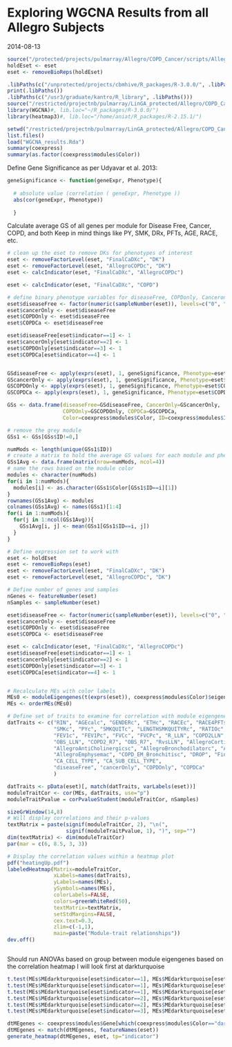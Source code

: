 Exploring WGCNA Results from all Allegro Subjects
========================================================
2014-08-13


```r
source("/protected/projects/pulmarray/Allegro/COPD_Cancer/scripts/AllegroSetup.R")
holdEset <- eset
eset <- removeBioReps(holdEset)

.libPaths(c("/unprotected/projects/cbmhive/R_packages/R-3.0.0/", .libPaths()))
print(.libPaths())
.libPaths(c("/usr3/graduate/kantro/R_library", .libPaths()))
source("/restricted/projectnb/pulmarray/LinGA_protected/Allegro/COPD_Cancer/scripts/Ania_WGCNA_wrapper_permutations.R")
library(WGCNA)#, lib.loc="~/R_packages/R-3.0.0/")
library(heatmap3)#, lib.loc="/home/aniat/R_packages/R-2.15.1/")

setwd("/restricted/projectnb/pulmarray/LinGA_protected/Allegro/COPD_Cancer/experiments/2014-08-13")
list.files()
load("WGCNA_results.Rda")
summary(coexpress)
summary(as.factor(coexpress$modules$Color))
```

Define Gene Significance as per Udyavar et al. 2013:

```r

geneSignificance <- function(geneExpr, Phenotype){ 
  
  # absolute value (correlation ( geneExpr, Phenotype ))
  abs(cor(geneExpr, Phenotype))
  
  }

```

Calculate average GS of all genes per module for Disease Free, Cancer, COPD, and both
Keep in mind things like PY, SMK, DRx, PFTs, AGE, RACE, etc.

```r

# clean up the eset to remove DKs for phenotypes of interest
eset <- removeFactorLevel(eset, "FinalCaDXc", "DK")
eset <- removeFactorLevel(eset, "AllegroCOPDc", "DK")
eset <- calcIndicator(eset, "FinalCaDXc", "AllegroCOPDc")

eset <- calcIndicator(eset, "FinalCaDXc", "COPD")

# define binary phenotype variables for diseaseFree, COPDonly, Canceronly, COPD+Ca
eset$diseaseFree <- factor(numeric(sampleNumber(eset)), levels=c("0", "1"))
eset$cancerOnly <- eset$diseaseFree
eset$COPDOnly <- eset$diseaseFree
eset$COPDCa <- eset$diseaseFree

eset$diseaseFree[eset$indicator==1] <- 1
eset$cancerOnly[eset$indicator==2] <- 1
eset$COPDOnly[eset$indicator==3] <- 1
eset$COPDCa[eset$indicator==4] <- 1


GSdiseaseFree <- apply(exprs(eset), 1, geneSignificance, Phenotype=eset$diseaseFree)
GScancerOnly <- apply(exprs(eset), 1, geneSignificance, Phenotype=eset$cancerOnly)
GSCOPDOnly <- apply(exprs(eset), 1, geneSignificance, Phenotype=eset$COPDOnly)
GSCOPDCa <- apply(exprs(eset), 1, geneSignificance, Phenotype=eset$COPDCa)

GSs <- data.frame(diseaseFree=GSdiseaseFree, CancerOnly=GScancerOnly,
                  COPDOnly=GSCOPDOnly, COPDCa=GSCOPDCa,
                  Color=coexpress$modules$Color, ID=coexpress$modules$ID)

# remove the grey module
GSs1 <- GSs[GSs$ID!=0,]

numMods <- length(unique(GSs1$ID))
# create a matrix to hold the average GS values for each module and phenotype
GSs1Avg <- data.frame(matrix(nrow=numMods, ncol=4))
# name the rows based on the module color
modules <- character(numMods)
for(i in 1:numMods){
  modules[i] <- as.character(GSs1$Color[GSs1$ID==i][1])
}
rownames(GSs1Avg) <- modules
colnames(GSs1Avg) <- names(GSs1)[1:4]
for(i in 1:numMods){
  for(j in 1:ncol(GSs1Avg)){
    GSs1Avg[i, j] <- mean(GSs1[GSs1$ID==i, j])    
  }
}

```


```r
# Define expression set to work with
eset <- holdEset
eset <- removeBioReps(eset)
eset <- removeFactorLevel(eset, "FinalCaDXc", "DK")
eset <- removeFactorLevel(eset, "AllegroCOPDc", "DK")

# Define number of genes and samples
nGenes <- featureNumber(eset)
nSamples <- sampleNumber(eset)

eset$diseaseFree <- factor(numeric(sampleNumber(eset)), levels=c("0", "1"))
eset$cancerOnly <- eset$diseaseFree
eset$COPDOnly <- eset$diseaseFree
eset$COPDCa <- eset$diseaseFree

eset <- calcIndicator(eset, "FinalCaDXc", "AllegroCOPDc")
eset$diseaseFree[eset$indicator==1] <- 1
eset$cancerOnly[eset$indicator==2] <- 1
eset$COPDOnly[eset$indicator==3] <- 1
eset$COPDCa[eset$indicator==4] <- 1


# Recalculate MEs with color labels
MEs0 <- moduleEigengenes(t(exprs(eset)), coexpress$modules$Color)$eigengenes
MEs <- orderMEs(MEs0)

# Define set of traits to examine for correlation with module eigengenes
datTraits <- c("RIN", "AGEcalc", "GENDERc", "ETHc", "RACEc", "RACE4PFTs",
               "SMKc", "PYc", "SMKQUITc", "LENGTHSMKQUITYRc", "RATIOc", 
               "FEV1c", "FEV1Pc", "FVCc", "FVCPc", "R_LLN", "COPD2LLN", 
               "OBS_LLN", "COPD2_R7", "OBS_R7", "RvsLLN", "AllegroCorticosteroidsc",
               "AllegroAntiCholinergicsc", "AllegroBronchodilatorc", "AllegroCOPDc",
               "AllegroEmphysemac", "COPD_EM_Bronchitisc", "DROP", "FinalCaDXc",
               "CA_CELL_TYPE", "CA_SUB_CELL_TYPE",
               "diseaseFree", "cancerOnly", "COPDOnly", "COPDCa"
               )

datTraits <- pData(eset)[, match(datTraits, varLabels(eset))]
moduleTraitCor <- cor(MEs, datTraits, use="p")
moduleTraitPvalue = corPvalueStudent(moduleTraitCor, nSamples)

sizeGrWindow(14,8)
# Will display correlations and their p-values
textMatrix = paste(signif(moduleTraitCor, 2), "\n(",
                   signif(moduleTraitPvalue, 1), ")", sep="")
dim(textMatrix) <- dim(moduleTraitCor)
par(mar = c(6, 8.5, 3, 3))

# Display the correlation values within a heatmap plot
pdf("heatingUp.pdf")
labeledHeatmap(Matrix=moduleTraitCor,
               xLabels=names(datTraits),
               yLabels=names(MEs),
               ySymbols=names(MEs),
               colorLabels=FALSE,
               colors=greenWhiteRed(50),
               textMatrix=textMatrix,
               setStdMargins=FALSE,
               cex.text=0.3,
               zlim=c(-1,1),
               main=paste("Module-trait relationships"))
dev.off()



```


Should run ANOVAs based on group between module eigengenes
based on the correlation heatmap I will look first at darkturquoise

```r
t.test(MEs$MEdarkturquoise[eset$indicator==1], MEs$MEdarkturquoise[eset$indicator==2])
t.test(MEs$MEdarkturquoise[eset$indicator==1], MEs$MEdarkturquoise[eset$indicator==3])
t.test(MEs$MEdarkturquoise[eset$indicator==1], MEs$MEdarkturquoise[eset$indicator==4])
t.test(MEs$MEdarkturquoise[eset$indicator==2], MEs$MEdarkturquoise[eset$indicator==3])
t.test(MEs$MEdarkturquoise[eset$indicator==2], MEs$MEdarkturquoise[eset$indicator==4])
t.test(MEs$MEdarkturquoise[eset$indicator==3], MEs$MEdarkturquoise[eset$indicator==4])

dtMEgenes <- coexpress$modules$Gene[which(coexpress$modules$Color=="darkturquoise")]
dtMEgenes <- match(dtMEgenes, featureNames(eset))
generate_heatmap(dtMEgenes, eset, tp="indicator")

```

